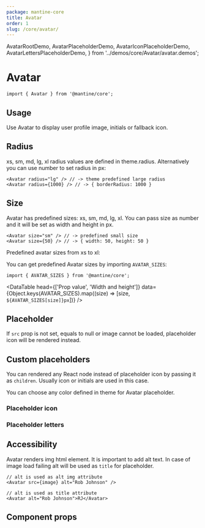 ```yaml
---
package: mantine-core
title: Avatar
order: 1
slug: /core/avatar/
---
```


  AvatarRootDemo,
  AvatarPlaceholderDemo,
  AvatarIconPlaceholderDemo,
  AvatarLettersPlaceholderDemo,
} from '../demos/core/Avatar/avatar.demos';

# Avatar

<PageHeader
  source="mantine-core/src/Avatar/Avatar.tsx"
  docs="core/Avatar.mdx"
  package="@mantine/core"
/>

```tsx
import { Avatar } from '@mantine/core';
```

## Usage

Use Avatar to display user profile image, initials or fallback icon.

<AvatarRootDemo />

## Radius

xs, sm, md, lg, xl radius values are defined in <GatsbyLink to="/pages/theming/">theme.radius</GatsbyLink>.
Alternatively you can use number to set radius in px:

```tsx
<Avatar radius="lg" /> // -> theme predefined large radius
<Avatar radius={1000} /> // -> { borderRadius: 1000 }
```

<AvatarRadiusDemo />

## Size

Avatar has predefined sizes: xs, sm, md, lg, xl.
You can pass size as number and it will be set as width and height in px.

```tsx
<Avatar size="sm" /> // -> predefined small size
<Avatar size={50} /> // -> { width: 50, height: 50 }
```

Predefined avatar sizes from xs to xl:

<AvatarSizesDemo />

You can get predefined Avatar sizes by importing `AVATAR_SIZES`:

```tsx
import { AVATAR_SIZES } from '@mantine/core';
```

<DataTable
  head={['Prop value', 'Width and height']}
  data={Object.keys(AVATAR_SIZES).map((size) => [size, `${AVATAR_SIZES[size]}px`])}
/>

<AvatarConfigurator />

## Placeholder

If `src` prop is not set, equals to null or image cannot be loaded, placeholder icon will be rendered instead.

<AvatarPlaceholderDemo />

## Custom placeholders

You can rendered any React node instead of placeholder icon by passing it as `children`. Usually icon or initials are used in this case.

You can choose any color defined in <GatsbyLink to="/pages/theming/">theme</GatsbyLink> for Avatar placeholder.

### Placeholder icon

<AvatarIconPlaceholderDemo />

### Placeholder letters

<AvatarLettersPlaceholderDemo />

## Accessibility

Avatar renders img html element. It is important to add alt text.
In case of image load failing alt will be used as `title` for placeholder.

```tsx
// alt is used as alt img attribute
<Avatar src={image} alt="Rob Johnson" />

// alt is used as title attribute
<Avatar alt="Rob Johnson">RJ</Avatar>
```

## Component props

<PropsTable component="Avatar" />
